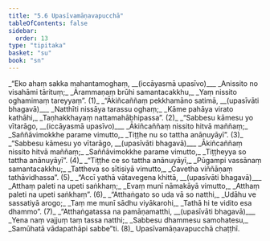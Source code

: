 ```yaml
---
title: "5.6 Upasīvamāṇavapucchā"
tableOfContents: false
sidebar:
  order: 13
type: "tipitaka"
basket: "su"
book: "sn"
---
```



<DynamicBreadcrumb />

<Division number="1076" book="sn">

<Paragraph number="1263" type="verses" book="sn">
_“Eko ahaṃ sakka mahantamoghaṃ, __(iccāyasmā upasīvo)___  
_Anissito no visahāmi tārituṃ;_  
_Ārammaṇaṃ brūhi samantacakkhu,_  
_Yaṃ nissito oghamimaṃ tareyyaṃ”. (1)_  

</Paragraph>

</Division>
<Division number="1077" book="sn">

<Paragraph number="1264" type="verses" book="sn">
_“Ākiñcaññaṃ pekkhamāno satimā, __(upasīvāti bhagavā)___  
_Natthīti nissāya tarassu oghaṃ;_  
_Kāme pahāya virato kathāhi,_  
_Taṇhakkhayaṃ nattamahābhipassa”. (2)_  

</Paragraph>

</Division>
<Division number="1078" book="sn">

<Paragraph number="1265" type="verses" book="sn">
_“Sabbesu kāmesu yo vītarāgo, __(iccāyasmā upasīvo)___  
_Ākiñcaññaṃ nissito hitvā maññaṃ;_  
_Saññāvimokkhe parame vimutto,_  
_Tiṭṭhe nu so tattha anānuyāyī”. (3)_  

</Paragraph>

</Division>
<Division number="1079" book="sn">

<Paragraph number="1266" type="verses" book="sn">
_“Sabbesu kāmesu yo vītarāgo, __(upasīvāti bhagavā)___  
_Ākiñcaññaṃ nissito hitvā maññaṃ;_  
_Saññāvimokkhe parame vimutto,_  
_Tiṭṭheyya so tattha anānuyāyī”. (4)_  

</Paragraph>

</Division>
<Division number="1080" book="sn">

<Paragraph number="1267" type="verses" book="sn">
_“Tiṭṭhe ce so tattha anānuyāyī,_  
_Pūgampi vassānaṃ samantacakkhu;_  
_Tattheva so sītisiyā vimutto,_  
_Cavetha viññāṇaṃ tathāvidhassa”. (5)_  

</Paragraph>

</Division>
<Division number="1081" book="sn">

<Paragraph number="1268" type="verses" book="sn">
_“Accī yathā vātavegena khittā, __(upasīvāti bhagavā)___  
_Atthaṃ paleti na upeti saṅkhaṃ;_  
_Evaṃ munī nāmakāyā vimutto,_  
_Atthaṃ paleti na upeti saṅkhaṃ”. (6)_  

</Paragraph>

</Division>
<Division number="1082" book="sn">

<Paragraph number="1269" type="verses" book="sn">
_“Atthaṅgato so uda vā so natthi,_  
_Udāhu ve sassatiyā arogo;_  
_Taṃ me munī sādhu viyākarohi,_  
_Tathā hi te vidito esa dhammo”. (7)_  

</Paragraph>

</Division>
<Division number="1083" book="sn">

<Paragraph number="1270" type="verses" book="sn">
_“Atthaṅgatassa na pamāṇamatthi, __(upasīvāti bhagavā)___  
_Yena naṃ vajjuṃ taṃ tassa natthi;_  
_Sabbesu dhammesu samohatesu,_  
_Samūhatā vādapathāpi sabbe”ti. (8)_  


</Paragraph>
</Division>

<Paragraph number="1271" type="center" book="sn">
Upasīvamāṇavapucchā chaṭṭhī.
</Paragraph>